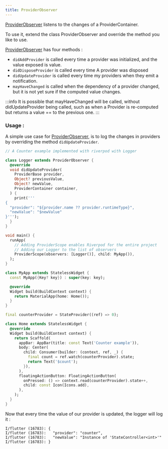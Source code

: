 ```yaml
---
title: ProviderObserver
---
```


[ProviderObserver] listens to the changes of a ProviderContainer.

To use it, extend the class ProviderObserver and override the method you like to use.

[ProviderObserver] has four methods :

- `didAddProvider` is called every time a provider was initialized, and the value exposed is value.
- `didDisposeProvider` is called every time A provider was disposed
- `didUpdateProvider` is called every time my providers when they emit a notification.
- `mayHaveChanged` is called when the dependency of a provider changed, but it is not yet sure if the computed value changes.

:::info
It is possible that mayHaveChanged will be called, without didUpdateProvider being called, such as when a Provider is re-computed but returns a value == to the previous one.
:::

### Usage :

A simple use case for [ProviderObserver], is to log the changes in providers by overriding the method `didUpdateProvider`.

```dart
// A Counter example implemented with riverpod with Logger

class Logger extends ProviderObserver {
  @override
  void didUpdateProvider(
    ProviderBase provider,
    Object? previousValue,
    Object? newValue,
    ProviderContainer container,
  ) {
    print('''
{
  "provider": "${provider.name ?? provider.runtimeType}",
  "newValue": "$newValue"
}''');
  }
}

void main() {
  runApp(
    // Adding ProviderScope enables Riverpod for the entire project
    // Adding our Logger to the list of observers
    ProviderScope(observers: [Logger()], child: MyApp()),
  );
}

class MyApp extends StatelessWidget {
  const MyApp({Key? key}) : super(key: key);

  @override
  Widget build(BuildContext context) {
    return MaterialApp(home: Home());
  }
}

final counterProvider = StateProvider((ref) => 0);

class Home extends StatelessWidget {
  @override
  Widget build(BuildContext context) {
    return Scaffold(
      appBar: AppBar(title: const Text('Counter example')),
      body: Center(
        child: Consumer(builder: (context, ref, _) {
          final count = ref.watch(counterProvider).state;
          return Text('$count');
        }),
      ),
      floatingActionButton: FloatingActionButton(
        onPressed: () => context.read(counterProvider).state++,
        child: const Icon(Icons.add),
      ),
    );
  }
}
```

Now that every time the value of our provider is updated, the logger will log it :

```
I/flutter (16783): {
I/flutter (16783):   "provider": "counter",
I/flutter (16783):   "newValue": "Instance of 'StateController<int>'"
I/flutter (16783): }
```

[providerobserver]: https://pub.dev/documentation/riverpod/latest/riverpod/ProviderObserver-class.html
